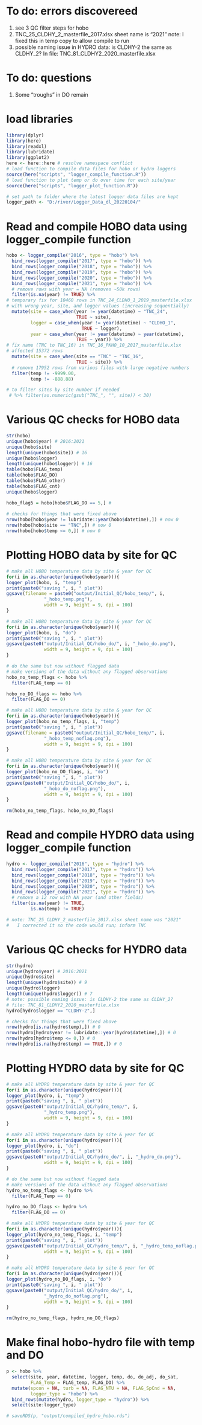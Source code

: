 # To do: errors discovereed
1. see 3 QC filter steps for hobo
2. TNC_25_CLDHY_2_masterfile_2017.xlsx sheet name is "2021"
  note: I fixed this in temp copy to allow compile to run
3. possible naming issue in HYDRO data: is CLDHY-2 the same as CLDHY_2? In file: TNC_81_CLDHY2_2020_masterfile.xlsx

# To do: questions
1. Some "troughs" in DO remain

# load libraries
```r
library(dplyr)
library(here)
library(readxl)
library(lubridate)
library(ggplot2)
here <- here::here # resolve namespace conflict
# load function to compile data files for hobo or hydro loggers 
source(here("scripts", "logger_compile_function.R"))
# load function to plot temp or do over time for each site/year 
source(here("scripts", "logger_plot_function.R"))

# set path to folder where the latest logger data files are kept
logger_path <- "D:/river/Logger_Data_dl_20220104/" 
```

# Read and compile HOBO data using logger_compile function
```r
hobo <- logger_compile("2016", type = "hobo") %>%
  bind_rows(logger_compile("2017", type = "hobo")) %>%
  bind_rows(logger_compile("2018", type = "hobo")) %>%
  bind_rows(logger_compile("2019", type = "hobo")) %>%
  bind_rows(logger_compile("2020", type = "hobo")) %>%
  bind_rows(logger_compile("2021", type = "hobo")) %>%
  # remove rows with year = NA (removes ~50k rows)
  filter(is.na(year) != TRUE) %>%
# temporary fix for 10460 rows in TNC_24_CLDHO_1_2019_masterfile.xlsx
# with wrong year, site, and logger values (increasing sequentially)
  mutate(site = case_when(year != year(datetime) ~ "TNC_24",
                          TRUE ~ site),
         logger = case_when(year != year(datetime) ~ "CLDHO_1",
                            TRUE ~ logger),
         year = case_when(year != year(datetime) ~ year(datetime),
                          TRUE ~ year)) %>%
# fix name (TNC to TNC_16) in TNC_16_PKHO_10_2017_masterfile.xlsx
# affected 15372 rows
  mutate(site = case_when(site == "TNC" ~ "TNC_16",
                          TRUE ~ site)) %>%
  # remove 17952 rows from various files with large negative numbers
  filter(temp != -9999.00,
         temp != -888.88)

# to filter sites by site number if needed
 # %>% filter(as.numeric(gsub("TNC_", "", site)) < 30)
```
# Various QC checks for HOBO data
```r

str(hobo)
unique(hobo$year) # 2016:2021
unique(hobo$site)
length(unique(hobo$site)) # 16
unique(hobo$logger)
length(unique(hobo$logger)) # 16
table(hobo$FLAG_temp)
table(hobo$FLAG_DO)
table(hobo$FLAG_other)
table(hobo$FLAG_cnt)
unique(hobo$logger)

hobo_flag5 = hobo[hobo$FLAG_DO == 5,] #
 
# checks for things that were fixed above
nrow(hobo[hobo$year != lubridate::year(hobo$datetime),]) # now 0
nrow(hobo[hobo$site == "TNC",]) # now 0
nrow(hobo[hobo$temp <= 0,]) # now 0

```
# Plotting HOBO data by site for QC
```r
# make all HOBO temperature data by site & year for QC
for(i in as.character(unique(hobo$year))){
logger_plot(hobo, i, "temp")
print(paste0("saving ", i, " plot"))
ggsave(filename = paste0("output/Initial_QC/hobo_temp/", i, 
              "_hobo_temp.png"), 
              width = 9, height = 9, dpi = 100)
}

# make all HOBO temperature data by site & year for QC
for(i in as.character(unique(hobo$year))){
logger_plot(hobo, i, "do")
print(paste0("saving ", i, " plot"))
ggsave(paste0("output/Initial_QC/hobo_do/", i, "_hobo_do.png"), 
              width = 9, height = 9, dpi = 100)
}

# do the same but now without flagged data
# make versions of the data without any flagged observations
hobo_no_temp_flags <- hobo %>%
  filter(FLAG_temp == 0)

hobo_no_DO_flags <- hobo %>%
  filter(FLAG_DO == 0)

# make all HOBO temperature data by site & year for QC
for(i in as.character(unique(hobo$year))){
logger_plot(hobo_no_temp_flags, i, "temp")
print(paste0("saving ", i, " plot"))
ggsave(filename = paste0("output/Initial_QC/hobo_temp/", i, 
              "_hobo_temp_noflag.png"), 
              width = 9, height = 9, dpi = 100)
}

# make all HOBO temperature data by site & year for QC
for(i in as.character(unique(hobo$year))){
logger_plot(hobo_no_DO_flags, i, "do")
print(paste0("saving ", i, " plot"))
ggsave(paste0("output/Initial_QC/hobo_do/", i, 
              "_hobo_do_noflag.png"), 
              width = 9, height = 9, dpi = 100)
}

rm(hobo_no_temp_flags, hobo_no_DO_flags)
```
# Read and compile HYDRO data using logger_compile function
```r

hydro <- logger_compile("2016", type = "hydro") %>%
  bind_rows(logger_compile("2017", type = "hydro")) %>%
  bind_rows(logger_compile("2018", type = "hydro")) %>%
  bind_rows(logger_compile("2019", type = "hydro")) %>%
  bind_rows(logger_compile("2020", type = "hydro")) %>%
  bind_rows(logger_compile("2021", type = "hydro")) %>%
  # remove a 12 row with NA year (and other fields)
  filter(is.na(year) != TRUE,
         is.na(temp) != TRUE)

# note: TNC_25_CLDHY_2_masterfile_2017.xlsx sheet name was "2021"
#   I corrected it so the code would run; inform TNC

```


# Various QC checks for HYDRO data
```r
str(hydro)
unique(hydro$year) # 2016:2021
unique(hydro$site)
length(unique(hydro$site)) # 9
unique(hydro$logger)
length(unique(hydro$logger)) # 7 
# note: possible naming issue: is CLDHY-2 the same as CLDHY_2?
# file: TNC_81_CLDHY2_2020_masterfile.xlsx
hydro[hydro$logger == "CLDHY-2",]

# checks for things that were fixed above
nrow(hydro[is.na(hydro$temp),]) # 0
nrow(hydro[hydro$year != lubridate::year(hydro$datetime),]) # 0
nrow(hydro[hydro$temp <= 0,]) # 0
nrow(hydro[is.na(hydro$temp) == TRUE,]) # 0
```
# Plotting HYDRO data by site for QC
```r
# make all HYDRO temperature data by site & year for QC
for(i in as.character(unique(hydro$year))){
logger_plot(hydro, i, "temp")
print(paste0("saving ", i, " plot"))
ggsave(paste0("output/Initial_QC/hydro_temp/", i, 
              "_hydro_temp.png"), 
              width = 9, height = 9, dpi = 100)
}

# make all HYDRO temperature data by site & year for QC
for(i in as.character(unique(hydro$year))){
logger_plot(hydro, i, "do")
print(paste0("saving ", i, " plot"))
ggsave(paste0("output/Initial_QC/hydro_do/", i, "_hydro_do.png"), 
              width = 9, height = 9, dpi = 100)
}

# do the same but now without flagged data
# make versions of the data without any flagged observations
hydro_no_temp_flags <- hydro %>%
  filter(FLAG_Temp == 0)

hydro_no_DO_flags <- hydro %>%
  filter(FLAG_DO == 0)

# make all HYDRO temperature data by site & year for QC
for(i in as.character(unique(hydro$year))){
logger_plot(hydro_no_temp_flags, i, "temp")
print(paste0("saving ", i, " plot"))
ggsave(paste0("output/Initial_QC/hydro_temp/", i, "_hydro_temp_noflag.png"), 
              width = 9, height = 9, dpi = 100)
}

# make all HYDRO temperature data by site & year for QC
for(i in as.character(unique(hydro$year))){
logger_plot(hydro_no_DO_flags, i, "do")
print(paste0("saving ", i, " plot"))
ggsave(paste0("output/Initial_QC/hydro_do/", i, 
              "_hydro_do_noflag.png"), 
              width = 9, height = 9, dpi = 100)
}

rm(hydro_no_temp_flags, hydro_no_DO_flags)
```

# Make final hobo-hydro file with temp and DO
```r
p <- hobo %>%
  select(site, year, datetime, logger, temp, do, do_adj, do_sat,
         FLAG_Temp = FLAG_temp, FLAG_DO) %>%
  mutate(spcon = NA, turb = NA, FLAG_NTU = NA, FLAG_SpCnd = NA,
         logger_type = "hobo") %>%
  bind_rows(mutate(hydro, logger_type = "hydro")) %>%
  select(site:logger_type)

# saveRDS(p, "output/compiled_hydro_hobo.rds")
```

